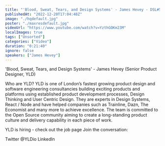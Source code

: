 ```yaml
---
title: "'Blood, Sweat, Tears, and Design Systems' - James Hevey - DSL#5 - December 2022"
publishedAt: "2022-12-20T17:04:48Z"
image: "./hqdefault.jpg"
poster: "./maxresdefault.jpg"
videoUrl: "https://www.youtube.com/watch?v=YzthGOKm23M"
localImages: true
tags: ["Unsorted"]
categories: ["Video"]
duration: "0:21:40"
ignore: false
speakers: ["James Hevey"]
---
```


'Blood, Sweat, Tears, and Design Systems' - James Hevey (Senior Product Designer, YLD)

Who are YLD?
YLD is one of London’s fastest growing product design and software engineering consultancies building exciting products and platforms using established product development processes, Design Thinking and User Centric Design. They are experts in Design Systems, React / Node and have helped companies such as Trainline, Dazn, The Economist and many more to achieve excellence.
The team is committed to the Open Source community aiming to create a long-standing product culture and delivery capability in each piece of work.

YLD is hiring - check out the job page
Join the conversation:

Twitter @YLDio
LinkedIn
